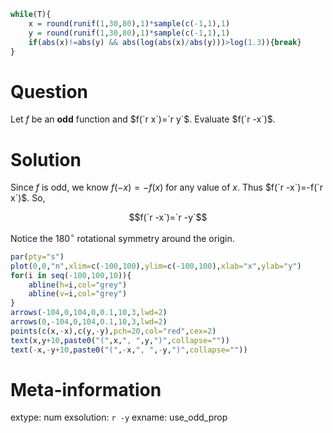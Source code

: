```r

while(T){
    x = round(runif(1,30,80),1)*sample(c(-1,1),1)
    y = round(runif(1,30,80),1)*sample(c(-1,1),1)
    if(abs(x)!=abs(y) && abs(log(abs(x)/abs(y)))>log(1.3)){break}
}

```



Question
========

Let $f$ be an **odd** function and $f(`r x`)=`r y`$. Evaluate $f(`r -x`)$.


Solution
========

Since $f$ is odd, we know $f(-x)=-f(x)$ for any value of $x$. Thus $f(`r -x`)=-f(`r x`)$. So,

$$f(`r -x`)=`r -y`$$

Notice the 180$^{\circ}$ rotational symmetry around the origin.

```r
par(pty="s")
plot(0,0,"n",xlim=c(-100,100),ylim=c(-100,100),xlab="x",ylab="y")
for(i in seq(-100,100,10)){
    abline(h=i,col="grey")
    abline(v=i,col="grey")
}
arrows(-104,0,104,0,0.1,10,3,lwd=2)
arrows(0,-104,0,104,0.1,10,3,lwd=2)
points(c(x,-x),c(y,-y),pch=20,col="red",cex=2)
text(x,y+10,paste0("(",x,", ",y,")",collapse=""))
text(-x,-y+10,paste0("(",-x,", ",-y,")",collapse=""))

```


Meta-information
============
extype: num
exsolution: `r -y`
exname: use_odd_prop